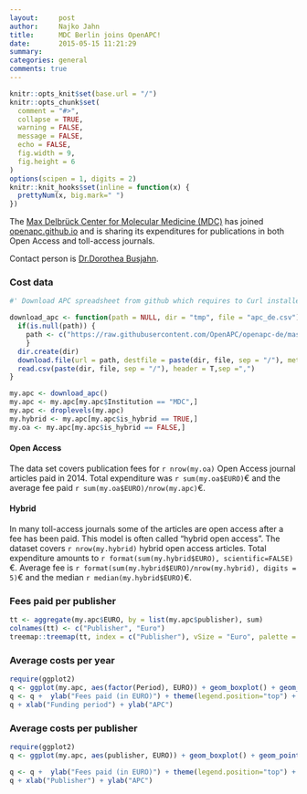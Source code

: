 ```yaml
---
layout:     post
author:		Najko Jahn
title:      MDC Berlin joins OpenAPC!
date:       2015-05-15 11:21:29
summary:    
categories: general
comments: true
---
```


```r

knitr::opts_knit$set(base.url = "/")
knitr::opts_chunk$set(
  comment = "#>",
  collapse = TRUE,
  warning = FALSE, 
  message = FALSE,
  echo = FALSE,
  fig.width = 9,
  fig.height = 6
)
options(scipen = 1, digits = 2)
knitr::knit_hooks$set(inline = function(x) {
  prettyNum(x, big.mark=" ")
})
```


The [Max Delbrück Center for Molecular Medicine (MDC)](https://www.mdc-berlin.de/en) has joined [openapc.github.io](https://openapc.github.io) and is sharing its expenditures for publications in both Open Access and toll-access journals.

Contact person is [Dr.Dorothea Busjahn](https://www.mdc-berlin.de/1161898/de/about_the_mdc/structure/administration/library/teammember).

### Cost data

```r
#' Download APC spreadsheet from github which requires to Curl installed

download_apc <- function(path = NULL, dir = "tmp", file = "apc_de.csv"){
  if(is.null(path)) {
    path <- c("https://raw.githubusercontent.com/OpenAPC/openapc-de/master/data/apc_de.csv")
    } 
  dir.create(dir) 
  download.file(url = path, destfile = paste(dir, file, sep = "/"), method = "curl")
  read.csv(paste(dir, file, sep = "/"), header = T,sep =",")
}

my.apc <- download_apc()
my.apc <- my.apc[my.apc$Institution == "MDC",]
my.apc <- droplevels(my.apc)
my.hybrid <- my.apc[my.apc$is_hybrid == TRUE,]
my.oa <- my.apc[my.apc$is_hybrid == FALSE,]
```

#### Open Access

The data set covers publication fees for `r nrow(my.oa)` Open Access journal articles paid in 2014. Total expenditure was `r sum(my.oa$EURO)`€ and the average fee paid `r sum(my.oa$EURO)/nrow(my.apc)`€.

#### Hybrid 

In many toll-access journals some of the articles are open access after a fee has been paid. This model is often called "hybrid open access". The dataset covers `r nrow(my.hybrid)` hybrid open access articles. Total expenditure amounts to `r format(sum(my.hybrid$EURO), scientific=FALSE)`€. Average fee is `r format(sum(my.hybrid$EURO)/nrow(my.hybrid), digits = 5)`€ and the median `r median(my.hybrid$EURO)`€.


### Fees paid per publisher

```r
tt <- aggregate(my.apc$EURO, by = list(my.apc$publisher), sum)
colnames(tt) <- c("Publisher", "Euro")
treemap::treemap(tt, index = c("Publisher"), vSize = "Euro", palette = "Paired")
```

###  Average costs per year

```r
require(ggplot2)
q <- ggplot(my.apc, aes(factor(Period), EURO)) + geom_boxplot() + geom_point(alpha = 8/10, size = 2,aes(colour =is_hybrid)) + scale_colour_manual(values = c("#000A02", "#DC4E00"))
q <- q +  ylab("Fees paid (in EURO)") + theme(legend.position="top") + theme_bw(base_size = 18)
q + xlab("Funding period") + ylab("APC")
```

###  Average costs per publisher

```r
require(ggplot2)
q <- ggplot(my.apc, aes(publisher, EURO)) + geom_boxplot() + geom_point(alpha = 8/10, size = 2,aes(colour =is_hybrid)) + scale_colour_manual(values = c("#000A02", "#DC4E00"))

q <- q +  ylab("Fees paid (in EURO)") + theme(legend.position="top") + theme_bw(base_size = 18) + coord_flip()
q + xlab("Publisher") + ylab("APC")
```
